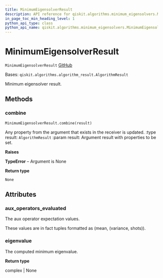 ```yaml
---
title: MinimumEigensolverResult
description: API reference for qiskit.algorithms.minimum_eigensolvers.MinimumEigensolverResult
in_page_toc_min_heading_level: 1
python_api_type: class
python_api_name: qiskit.algorithms.minimum_eigensolvers.MinimumEigensolverResult
---
```


# MinimumEigensolverResult

<span id="qiskit.algorithms.minimum_eigensolvers.MinimumEigensolverResult" />

`MinimumEigensolverResult` [GitHub](https://github.com/qiskit/qiskit/tree/stable/0.22/qiskit/algorithms/minimum_eigensolvers/minimum_eigensolver.py "view source code")

Bases: `qiskit.algorithms.algorithm_result.AlgorithmResult`

Minimum eigensolver result.

## Methods

### combine

<span id="qiskit.algorithms.minimum_eigensolvers.MinimumEigensolverResult.combine" />

`MinimumEigensolverResult.combine(result)`

Any property from the argument that exists in the receiver is updated. :type result: `AlgorithmResult` :param result: Argument result with properties to be set.

**Raises**

**TypeError** – Argument is None

**Return type**

`None`

## Attributes

<span id="qiskit.algorithms.minimum_eigensolvers.MinimumEigensolverResult.aux_operators_evaluated" />

### aux\_operators\_evaluated

The aux operator expectation values.

These values are in fact tuples formatted as (mean, (variance, shots)).

<span id="qiskit.algorithms.minimum_eigensolvers.MinimumEigensolverResult.eigenvalue" />

### eigenvalue

The computed minimum eigenvalue.

**Return type**

complex | None

